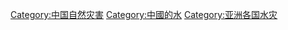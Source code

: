 {{Commons category|Floods in China}}

[[Category:中国自然灾害|Category:中国自然灾害]]
[[Category:中國的水|Category:中國的水]]
[[Category:亚洲各国水灾|Category:亚洲各国水灾]]